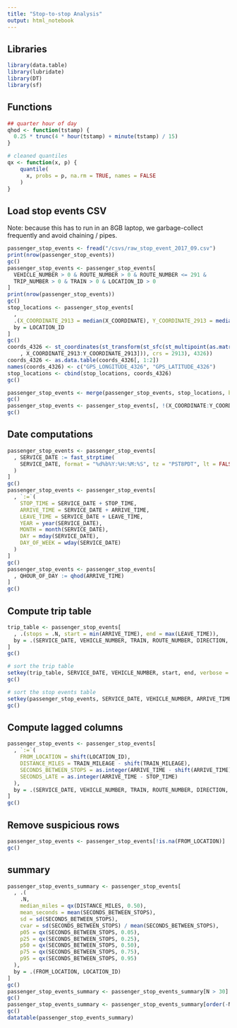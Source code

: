```yaml
---
title: "Stop-to-stop Analysis"
output: html_notebook
---
```


## Libraries
```r
library(data.table)
library(lubridate)
library(DT)
library(sf)

```

## Functions
```r
## quarter hour of day
qhod <- function(tstamp) {
  0.25 * trunc(4 * hour(tstamp) + minute(tstamp) / 15)
}

# cleaned quantiles
qx <- function(x, p) {
    quantile(
      x, probs = p, na.rm = TRUE, names = FALSE
    )
}

```

## Load stop events CSV
Note: because this has to run in an 8GB laptop, we garbage-collect frequently and avoid chaining
/ pipes.
```r
passenger_stop_events <- fread("/csvs/raw_stop_event_2017_09.csv")
print(nrow(passenger_stop_events))
gc()
passenger_stop_events <- passenger_stop_events[
  VEHICLE_NUMBER > 0 & ROUTE_NUMBER > 0 & ROUTE_NUMBER <= 291 &
  TRIP_NUMBER > 0 & TRAIN > 0 & LOCATION_ID > 0
]
print(nrow(passenger_stop_events))
gc()
stop_locations <- passenger_stop_events[
  ,
  .(X_COORDINATE_2913 = median(X_COORDINATE), Y_COORDINATE_2913 = median(Y_COORDINATE)),
  by = LOCATION_ID
]
gc()
coords_4326 <- st_coordinates(st_transform(st_sfc(st_multipoint(as.matrix(stop_locations[
    , X_COORDINATE_2913:Y_COORDINATE_2913])), crs = 2913), 4326))
coords_4326 <- as.data.table(coords_4326[, 1:2])
names(coords_4326) <- c("GPS_LONGITUDE_4326", "GPS_LATITUDE_4326")
stop_locations <- cbind(stop_locations, coords_4326)
gc()

passenger_stop_events <- merge(passenger_stop_events, stop_locations, by = "LOCATION_ID")
gc()
passenger_stop_events <- passenger_stop_events[, !(X_COORDINATE:Y_COORDINATE)]
gc()

```

## Date computations
```r
passenger_stop_events <- passenger_stop_events[
  , SERVICE_DATE := fast_strptime(
    SERVICE_DATE, format = "%d%b%Y:%H:%M:%S", tz = "PST8PDT", lt = FALSE
  )
]
gc()
passenger_stop_events <- passenger_stop_events[
  , `:=`(
    STOP_TIME = SERVICE_DATE + STOP_TIME,
    ARRIVE_TIME = SERVICE_DATE + ARRIVE_TIME,
    LEAVE_TIME = SERVICE_DATE + LEAVE_TIME,
    YEAR = year(SERVICE_DATE),
    MONTH = month(SERVICE_DATE),
    DAY = mday(SERVICE_DATE),
    DAY_OF_WEEK = wday(SERVICE_DATE)
  )
]
gc()
passenger_stop_events <- passenger_stop_events[
  , QHOUR_OF_DAY := qhod(ARRIVE_TIME)
]
gc()

```

## Compute trip table
```r
trip_table <- passenger_stop_events[
  , .(stops = .N, start = min(ARRIVE_TIME), end = max(LEAVE_TIME)),
  by = .(SERVICE_DATE, VEHICLE_NUMBER, TRAIN, ROUTE_NUMBER, DIRECTION, SERVICE_KEY, TRIP_NUMBER)
]
gc()

# sort the trip table
setkey(trip_table, SERVICE_DATE, VEHICLE_NUMBER, start, end, verbose = TRUE)
gc()

# sort the stop events table
setkey(passenger_stop_events, SERVICE_DATE, VEHICLE_NUMBER, ARRIVE_TIME, LEAVE_TIME, verbose = TRUE)
gc()

```

## Compute lagged columns
```r
passenger_stop_events <- passenger_stop_events[
  , `:=`(
    FROM_LOCATION = shift(LOCATION_ID),
    DISTANCE_MILES = TRAIN_MILEAGE - shift(TRAIN_MILEAGE),
    SECONDS_BETWEEN_STOPS = as.integer(ARRIVE_TIME - shift(ARRIVE_TIME)),
    SECONDS_LATE = as.integer(ARRIVE_TIME - STOP_TIME)
  ),
  by = .(SERVICE_DATE, VEHICLE_NUMBER, TRAIN, ROUTE_NUMBER, DIRECTION, SERVICE_KEY, TRIP_NUMBER)
]
gc()

```

## Remove suspicious rows
```r
passenger_stop_events <- passenger_stop_events[!is.na(FROM_LOCATION)]
gc()

```


## summary
```r
passenger_stop_events_summary <- passenger_stop_events[
  , .(
    .N,
    median_miles = qx(DISTANCE_MILES, 0.50),
    mean_seconds = mean(SECONDS_BETWEEN_STOPS),
    sd = sd(SECONDS_BETWEEN_STOPS),
    cvar = sd(SECONDS_BETWEEN_STOPS) / mean(SECONDS_BETWEEN_STOPS),
    p05 = qx(SECONDS_BETWEEN_STOPS, 0.05),
    p25 = qx(SECONDS_BETWEEN_STOPS, 0.25),
    p50 = qx(SECONDS_BETWEEN_STOPS, 0.50),
    p75 = qx(SECONDS_BETWEEN_STOPS, 0.75),
    p95 = qx(SECONDS_BETWEEN_STOPS, 0.95)
  ),
  by = .(FROM_LOCATION, LOCATION_ID)
]
gc()
passenger_stop_events_summary <- passenger_stop_events_summary[N > 30]
gc()
passenger_stop_events_summary <- passenger_stop_events_summary[order(-N)]
gc()
datatable(passenger_stop_events_summary)
```

